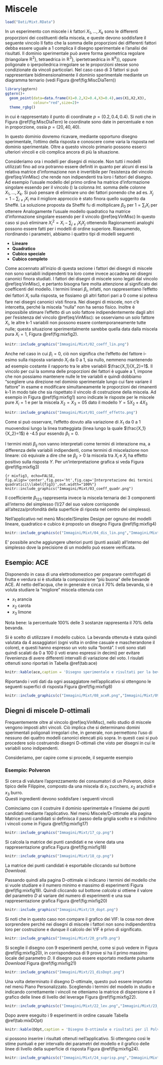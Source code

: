 # Miscele


```r
load("Dati/Mixt.RData")
```

In un esperimento con miscele i $k$ fattori $X_1, \dots, X_k$ sono le differenti proporzioni dei costituenti della miscela, e queste devono soddisfare il seguente vincolo
 \begin{equation}
    X_1+\cdots+X_k=1.
    (\#eq:VinMisc)
 \end{equation}
Il fatto che la somma delle proporzioni dei differenti fattori debba essere uguale a $1$ complica il disegno sperimentale e l'analisi dei risultati. Il dominio sperimentale può avere forma geometrica regolare (triangolare $\mathbb{R}^2$}, tetraedrica in $\mathbb{R}^3$}, ipertetraedrica in $\mathbb{R}^k$}), oppure poligonale o iperpoliedrica irregolare se le proporzioni stesse sono condizionate da vincoli particolari.
Nel caso caso di $3$ fattori si può rappresentare bidimensionalmente il dominio sperimentale mediante un diagramma ternario (vedi Figura \@ref(fig:MiscDiaTern))

```r
library(ggtern)
ggtern()+
  geom_point(data=data.frame(X1=0.2,X2=0.4,X3=0.4),aes(X1,X2,X3),
             colour="red",size=2)+
  theme_rgbg()
```

in cui è rappresentato il punto di coordinate $p=(0.2,0.4,0.4)$. Si noti che in Figura \@ref(fig:MiscDiaTern) le coordinate sono date in percentuale e non in proporzione, ossia $p=(20,40,40)$.

In questo dominio dovremo ricavare, mediante opportuno disegno sperimentale, l'ottimo della risposta e conoscere come varia la risposta nel dominio sperimentale.
Oltre a questo vincolo primario possono esserci ulteriori vincoli e ciò complica ancora di più la situazione.

Consideriamo ora i modelli per disegni di miscele. Non tutti i modelli utilizzati fino ad ora potranno essere definiti in quanto per alcuni di essi la relativa matrice d'informazione non è invertibile per l'esistenza del vincolo \@ref(eq:VinMisc) che rende non indipendenti tra loro i fattori del disegno. 
Ad esempio l'usuale modello del primo ordine
\begin{equation*}
    Y=\beta_0+\sum_{i=1}^k\beta_iX_i+\epsilon
\end{equation*}
ha matrice d'informazione singolare essendo per il vincolo (\ref{eq:VinMisc}) la colonna *Int.* somma delle colonne $X_1,\dots,X_k$. Si può pensare di eliminare uno dei fattori ponendo che ad es. $X_j=1-\sum_{i\neq j}X_i$ ma il migliore approccio è stato finora quello suggerito da Sheffé. La soluzione proposta da Sheffé fu  di moltiplicare $\beta_0$ per $1=\sum_iX_i$ per ottenere
\begin{equation*}
    Y=\sum_{i=1}^k(\beta_0+\beta_i)X_i+\epsilon.
\end{equation*}
Analogamente l'usuale modello quadratico
\begin{equation*}
    Y=\sum_{i=1}^k\beta_iX_i+\sum_{i=1}^k\sum_{j>i}\beta_{ij}X_iX_j+\sum_{i=1}^k\beta_{ii}X_i^2+
    \epsilon
\end{equation*}
ha matrice d'informazione singolare essendo per il vincolo \@ref(eq:VinMisc)
\begin{equation*}
    X_i^2=X_iX_i=X_i(1-\sum_{j\neq i}X_j)=X_i-\sum_{j\neq i}X_iX_j.
\end{equation*}
In questo caso si può eliminare
$X_i^2=X_i-\sum_{j\neq i}X_iX_j$ ottenendo
\begin{equation*}
    Y=\sum_{i=1}^k(\beta_i+\beta_{ii})X_i++\sum_{i=1}^k\sum_{j>i}(\beta_{ij}-\beta_{ii}-\beta_{jj})X_iX_j
    +\epsilon.
\end{equation*}
Ragionamenti analoghi possono essere fatti per i modelli di ordine superiore.
Riassumendo, riordinando i parametri, abbiamo i quattro tipi di modelli seguenti

- **Lineare**
\begin{equation*}
    Y=\sum_{i=1}^k\beta_iX_i+\epsilon
\end{equation*}
- **Quadratico**
\begin{equation*}
    Y=\sum_{i=1}^k\beta_iX_i+\sum_{i=1}^k\sum_{j>i}\beta_{ij}X_iX_j+\epsilon
\end{equation*}
- **Cubico speciale**
\begin{equation*}
    Y=\sum_{i=1}^k\beta_iX_i+\sum_{i=1}^k\sum_{j>i}\beta_{ij}X_iX_j+
    +\sum_{i=1}^k\sum_{j>i}\sum_{k>j}\beta_{ijk}X_iX_jX_k+\epsilon
\end{equation*}
- **Cubico completo**
\begin{equation*}
    Y=\sum_{i=1}^k\beta_iX_i+\sum_{i=1}^k\sum_{j>i}\beta_{ij}X_iX_j+
    +\sum_{i=1}^k\sum_{j>i}\delta_{ij}X_iX_j(X_i-X_j)+
    +\sum_{i=1}^k\sum_{j>i}\sum_{k>j}\beta_{ijk}X_iX_jX_k+\epsilon.
\end{equation*}

Come accennato all'inizio di questa sezione i fattori dei disegni di miscele non sono  variabili indipendenti tra loro come invece accadeva nei disegni canonici finora studiati. I fattori dei disegni di miscele sono legati dal vincolo \@ref(eq:VinMisc), e pertanto bisogna fare molta attenzione al significato dei coefficenti del modello. I termini lineari $\beta_i$, infatti, non rappresentano l'effetto dei fattori $X_i$ sulla risposta, se fissiamo gli altri fattori pari a 0 come si poteva fare nei disegni canonici visti finora. Nei disegni di miscele, non c'è intercetta, perché la miscela "nulla" non ha senso fisico. Inoltre è impossibile stimare l'effetto di un solo fattore indipendentemente dagli altri per l'esistenza del vincolo \@ref(eq:VinMisc): se osserviamo un solo fattore $X_i$, le altre k-1 variabili non possono essere contemporaneamente tutte nulle; questa situazione sperimentalmente sarebbe quella data dalla miscela pura $X_i=1$, Figura \@ref(fig:mixfig2).

```r
knitr::include_graphics("Immagini/Mixt/02_coeff_lin.png")
```

Anche nel caso in cui $\beta_i=0$, ciò non significa che l'effetto del fattore i-esimo sulla risposta variando $X_i$  da 0 a 1, sia nullo, nemmeno mantenendo ad esempio costante il rapporto tra le altre variabili $\frac{X_1}{X_2}=1$. Il vincolo per cui la somma delle proporzioni dei fattori è uguale a 1, impone che non possiamo mantenere nulle le tre variabili e quindi dobbiamo "scegliere una direzione nel dominio sperimentale lungo cui fare variare il fattore" in esame e modificare simultaneamente le proporzioni dei rimanenti k-1 in modo tale che sia rispettato il vincolo di costruzione della miscela. Ad esempio in Figura \@ref(fig:mixfig1) sono indicate le risposte per le miscele pure $X_i=1$ e per la miscela $X_2=X_3=05$ dato il modello $Y=5X_2+4X_3$

```r
knitr::include_graphics("Immagini/Mixt/01_coeff_effetto.png")
```

Come si può osservare, l'effetto dovuto alla variazione di $X_1$ da 0 a 1 muovendosi lungo la linea tratteggiata (linea lungo la quale $\frac{X_1}{X_2}=1$) è -4.5 pur essendo $\beta_1=0$.


I termini misti $\beta_{ij}$ non vanno interpretati come termini di interazione ma, a differenza delle variabili indipendenti, come termini di miscelazione non lineare: ciò equivale a dire che se $\beta_{ij}>0$ la miscela tra $X_i$ e $X_j$ ha effetto positivo sulla risposta $Y$. Per un'interpretazione grafica si veda Figura \@ref(fig:mixfig3)

```{r mixfig3, echo=FALSE, fig.align='center',fig.pos='ht',fig.cap='Interpretazione dei termini quadratici\\label{fig3}',out.width="100%"}
knitr::include_graphics("Immagini/Mixt/03_coeff_quadr.png")
```

Il coefficiente $\beta_{123}$ rappresenta invece la miscela ternaria dei 3 componenti all'interno del simplesso (1/27 del suo valore corrisponde all'altezza/profondità della superficie di riposta nel centro del simplesso).


Nell'applicativo nel menù Miscele/Simplex Design per ognuno dei modelli lineare, quadratico e cubico è proposto un disegno Figura \@ref(fig:mixfig4)

```r
knitr::include_graphics(c("Immagini/Mixt/04_dis_lin.png","Immagini/Mixt/05_dis_quad.png","Immagini/Mixt/06_dis_cub.png","Immagini/Mixt/07_dis_cub.png"))
```

E' possibile anche aggiungere ulteriori punti (punti assiali) all'interno del simplesso dove la precisione di un modello può essere verificata.

## Esempio: ACE

Disponendo in casa di una elettrodomestico per preparare centrifugati di frutta e verdura si è studiata la composizione "più buona" delle bevande ACE. Al netto dell'acqua, che in generale è circa il 70% della bevanda, si è voluta studiare la "migliore" miscela ottenuta con 

+ $x_1$ arancia
+ $x_2$ carota
+ $x_3$ limone

Nota bene: la percentuale 100% delle 3 sostanze rappresenta il 70% della bevanda.

Si è scelto di utilizzare il modello cubico. La bevanda ottenuta è stata quindi valutata da 4 assaggiatori (ogni volta in ordine casuale e mascherandone il colore), e questi hanno espresso un voto sulla "bontà". I voti sono stati quindi scalati da 0 a 100 (i voti erano espressi in decimi) per evitare l'evenienza di avere differenti intervalli di variazione del voto. I risulati ottenuti sono riportati in Tabella \@ref(tab:ace)

```r
knitr::kable(ace,caption = 'Disegno sperimentale e risultati per la bevanda ACE')
```

Riportando i voti dati da ogni assaggiatore nell'applicativo si ottengono le seguenti superfici di risposta Figura \@ref(fig:mixfig8)

```r
knitr::include_graphics(c("Immagini/Mixt/08_aceR.png","Immagini/Mixt/09_aceP.png","Immagini/Mixt/10_aceM.png","Immagini/Mixt/11_aceD.png"))
```

\newpage
## Diegni di miscele D-ottimali
Frequentemente oltre al vincolo \@ref(eq:VinMisc), nello studio di miscele vengono imposti altri vincoli. Ciò implica che si determinano domini sperimentali poligonali irregolari che, in generale, non permettono l'uso di nessuno dei quattro modelli canonici elencati più sopra. In questi casi si può procedere solo costruendo disegni D-ottimali che visto per disegni in cui le variabili sono indipendenti. 

Consideriamo, per capire come si procede, il seguente esempio

### Esempio: Polveron
Si cerca di valutare l'apprezzamento dei consumatori di un Polveron, dolce tipico delle Filippine, composto da una miscela di $x_1$ zucchero, $x_2$ arachidi e $x_3$ burro.   
Questi ingredienti devono soddisfare i seguenti vincoli
\begin{eqnarray*}
  0.00& \leq x1 \leq & 0.80\\
  0.10&\leq x2 \leq & 0.95 \\
  0.05&\leq x3 \leq & 0.50
\end{eqnarray*}

Cominciamo con il costruire il dominio sperimentale e l'insieme dei punti candidati mediante l'applicativo. Nel menù Miscele/D-ottimale alla pagina Matrice punti candidati si definisca il passo della griglia scelto e si indichino i vincoli come in Figura \@ref(fig:mixfig17)

```r
knitr::include_graphics("Immagini/Mixt/17_cp.png")
```

Si calcola la matrice dei punti candidati e ne viene data una rappresentazione grafica Figura \@ref(fig:mixfig18)

```r
knitr::include_graphics("Immagini/Mixt/18_cp.png")
```

La matrice dei punti candidati è esportabile cliccando sul bottone *Download*. 

Passando quindi alla pagina D-ottimale si indicano i termini del modello che si vuole studiare e il numero minimo e massimo di esperimenti Figura \@ref(fig:mixfig19). Quindi cliccando sul bottone *calcola* si ottiene il valore del parametro $D$ al variare del numero di esperimenti e una sua rappresentazione grafica Figura \@ref(fig:mixfig20)

```r
knitr::include_graphics("Immagini/Mixt/19_dopt.png")
```
Si noti che in questo caso non compare il grafico dei VIF: la cosa non deve sorprendere perché nei disegni di miscele i fattori non sono indipendentitra loro  per costruzione e dunque il calcolo dei VIF è privo di significato.

```r
knitr::include_graphics("Immagini/Mixt/20_grafD.png")
```

Si sceglie il disegno con 9 esperimenti perché, come si può vedere in Figura \@ref(fig:mixfig20), in corrispondenza di 9 prove si ha il primo massimo locale del parametro $D$. Il disegno può essere esportato mediante pulsante *Download* Figura \@ref(fig:mixfig21)

```r
knitr::include_graphics("Immagini/Mixt/21_disDopt.png")
```

Una volta determinato il disegno D-ottimale, questo può essere importato nel menù Piano Personalizzato. Scegliendo i termini del modello in studio e indicando correttamente i vincoli ne otteniamo la matrice di dispersione e il grafico delle linee di livello del leverage Figura \@ref(fig:mixfig22).

```r
knitr::include_graphics(c("Immagini/Mixt/22_lev.png","Immagini/Mixt/23_lev.png"))
```

Dopo avere eseguito i 9 esperimenti in ordine casuale Tabella \@ref(tab:mixDOpt)

```r
knitr::kable(DOpt,caption = 'Disegno D-ottimale e risultati per il Polveron ')
```

si possono inserire i risultati ottenuti nell'applicativo. Si ottengono così le stime puntuali e per intervallo dei parametri del modello e il grafico delle linee di livello della superficie di risposta Figura \@ref(fig:mixfig24).

```r
knitr::include_graphics(c("Immagini/Mixt/24_suprisp.png","Immagini/Mixt/25_suprisp.png"))
```
